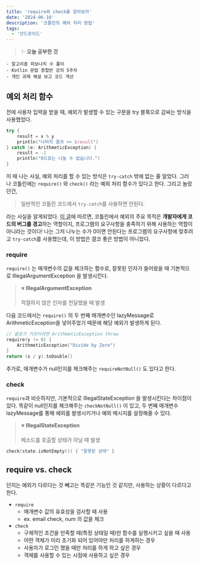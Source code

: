 ```yaml
---
title: 'require와 check를 알아보자'
date: '2024-06-10'
description: '코틀린의 예외 처리 방법'
tags:
  - '안드로이드'
---
```


> ✨ **오늘 공부한 것**
>
```
- 알고리즘 피보나치 수 풀이
- Kotlin 문법 종합반 강의 5주차
- 개인 과제 해설 보고 코드 개선
```
>

## 예외 처리 함수

전에 사용자 입력을 받을 때, 예외가 발생할 수 있는 구문을 try 블록으로 감싸는 방식을 사용했었다. 

```kotlin
try {
    result = x % y
    println("나머지 결과 >> $result")
} catch (e: ArithmeticException) {
    result = -1
    println("0으로는 나눌 수 없습니다.")
}
```

이 때 나는 사실, 예외 처리를 할 수 있는 방식은 `try-catch` 밖에 없는 줄 알았다. 그러나 코틀린에는 `require()` 와 `check()` 라는 예외 처리 함수가 있다고 한다. 그리고 놀랐던건,

> 일반적인 코틀린 코드에서 `try-catch`를 사용하면 안된다.
> 

라는 사실을 알게되었다. [이 글](https://medium.com/@galcyurio/kotlin%EC%97%90%EC%84%9C%EC%9D%98-%EC%98%88%EC%99%B8-%EC%B2%98%EB%A6%AC-%EB%B0%A9%EB%B2%95-48a5cd94a4e6)에 따르면, 코틀린에서 예외의 주요 목적은 **개발자에게 코드의 버그를 경고**하는 역할이지, 프로그램의 요구사항을 충족하기 위해 사용하는 역할이 아니라는 것이다! 나는 그저 나누는 수가 0이면 안된다는 프로그램의 요구사항에 맞추려고 `try-catch`를 사용했는데, 이 방법은 결코 좋은 방법이 아니었다. 

### require

`require()` 는 매개변수의 값을 체크하는 함수로, 잘못된 인자가 들어왔을 때 기본적으로 IllegalArgumentException 을 발생시킨다. 

> **⭐ IllegalArgumentException**
> 
> 
> 적절하지 않은 인자를 전달했을 때 발생
> 

다음 코드에서는 `require()` 의 두 번째 매개변수인 lazyMessage로 ArithmeticException을 넣어주었기 때문에 해당 예외가 발생하게 된다. 

```kotlin
// 괄호가 거짓이라면 ArithmeticException throw
require(y != 0) {
    ArithmeticException("Divide by Zero")
}
return (x / y).toDouble()
```

추가로, 매개변수가 null인지를 체크해주는 `requireNotNull()` 도 있다고 한다. 

### check

`require`과 비슷하지만, 기본적으로 IllegalStateException 을 발생시킨다는 차이점이 있다. 똑같이 null인지를 체크해주는 `checkNotNull()` 이 있고, 두 번째 매개변수 lazyMessage를 통해 예외를 발생시키거나 예외 메시지를 설정해줄 수 있다. 

> **⭐ IllegalStateException**
> 
> 
> 메소드를 호출할 상태가 아닐 때 발생
> 

```kotlin
check(state.isNotEmpty()) { "잘못된 상태" }
```

## require vs. check

던지는 예외가 다르다는 것 빼고는 똑같은 기능인 것 같지만, 사용하는 상황이 다르다고 한다.

- `require`
    - 매개변수 값의 유효성을 검사할 때 사용
    - ex. email check, num 의 값을 체크
- `check`
    - 구체적인 조건을 만족할 때(특정 상태일 때)만 함수를 실행시키고 싶을 때 사용
    - 어떤 객체가 미리 초기화 되어 있어야만 처리를 하게하는 경우
    - 사용자가 로그인 했을 때만 처리를 하게 하고 싶은 경우
    - 객체를 사용할 수 있는 시점에 사용하고 싶은 경우


